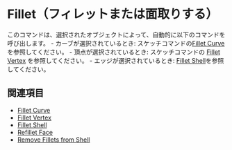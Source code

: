 
# Fillet（フィレットまたは面取りする）

<Reference shortcut="B" command="Fillet" button="" />

このコマンドは、選択されたオブジェクトによって、自動的に以下のコマンドを呼び出します。
    - カーブが選択されているとき: スケッチコマンドの[Fillet Curve](/sketch/fillet-curve) を参照してください。
    - 頂点が選択されているとき: スケッチコマンドの [Fillet Vertex](/sketch/fillet-vertex) を参照してください。
    - エッジが選択されているとき: [Fillet Shell](fillet-shell)を参照してください。

## 関連項目
- [Fillet Curve](/sketch/fillet-curve) 
- [Fillet Vertex](/sketch/fillet-vertex)
- [Fillet Shell](fillet-shell)
- [Refillet Face](refillet-face)
- [Remove Fillets from Shell](remove-fillets-from-shell)